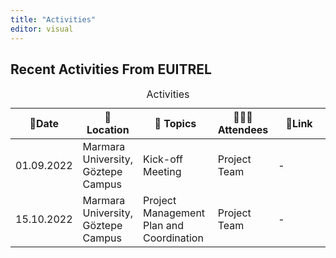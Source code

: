 ```yaml
---
title: "Activities"
editor: visual
---
```


## Recent Activities From EUITREL

|  📅Date    |  📌 Location                       | 🔖 Topics                                | 🧑‍🤝‍🧑Attendees  | 🔗Link |
|--------------|--------------|------------------|--------------|--------------|
| 01.09.2022 | Marmara University, Göztepe Campus | Kick-off Meeting                         | Project Team | \-     |
| 15.10.2022 | Marmara University, Göztepe Campus | Project Management Plan and Coordination | Project Team | \-     |

: Activities

